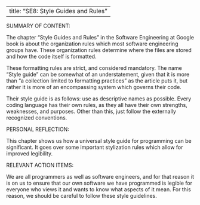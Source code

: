

---
title: "SE8: Style Guides and Rules"
---

SUMMARY OF CONTENT:

The chapter "Style Guides and Rules" in the Software Engineering at Google book is about the organization rules which most software engineering groups have. These organization rules determine where the files are stored and how the code itself is formatted.

These formatting rules are strict, and considered mandatory. The name "Style guide" can be somewhat of an understatement, given that it is more than "a collection limited to formatting practices" as the article puts it, but rather it is more of an encompassing system which governs their code.

Their style guide is as follows: use as descriptive names as possible. Every coding language has their own rules, as they all have their own strengths, weaknesses, and purposes. Other than this, just follow the externally recognized conventions.


PERSONAL REFLECTION:

This chapter shows us how a universal style guide for programming can be significant. It goes over some important stylization rules which allow for improved legibility.

RELEVANT ACTION ITEMS:

We are all programmers as well as software engineers, and for that reason it is on us to ensure that our own software we have programmed is legible for everyone who views it and wants to know what aspects of it mean. For this reason, we should be careful to follow these style guidelines.